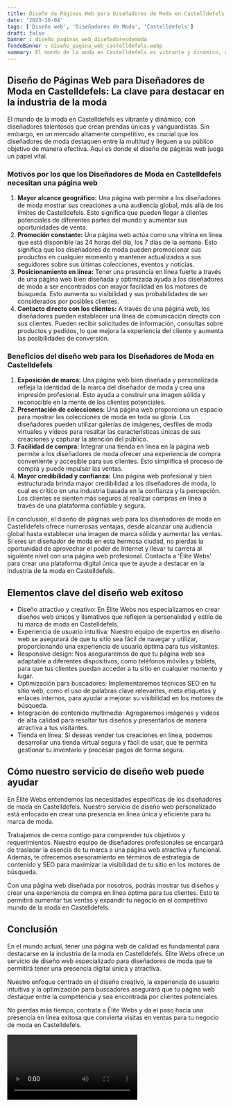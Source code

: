 ```yaml
---
title: Diseño de Páginas Web para Diseñadores de Moda en Castelldefels
date: '2023-10-04'
tags: ['Diseño web', 'Diseñadores de Moda', 'Castelldefels']
draft: false
banner : diseño_paginas_web_diseñadoresdemoda
fondoBanner : diseño_pagina_web_castelldefels.webp
summary: El mundo de la moda en Castelldefels es vibrante y dinámico, con diseñadores talentosos que crean prendas únicas y vanguardistas. Sin embargo, en un mercado altamente competitivo, es crucial que los diseñadores de moda destaquen entre la multitud y lleguen a su público objetivo de manera efectiva. Aquí es donde el diseño de páginas web juega un papel vital.
---
```


## Diseño de Páginas Web para Diseñadores de Moda en Castelldefels: La clave para destacar en la industria de la moda

El mundo de la moda en Castelldefels es vibrante y dinámico, con diseñadores talentosos que crean prendas únicas y vanguardistas. Sin embargo, en un mercado altamente competitivo, es crucial que los diseñadores de moda destaquen entre la multitud y lleguen a su público objetivo de manera efectiva. Aquí es donde el diseño de páginas web juega un papel vital.

### Motivos por los que los Diseñadores de Moda en Castelldefels necesitan una página web

1. **Mayor alcance geográfico:** Una página web permite a los diseñadores de moda mostrar sus creaciones a una audiencia global, más allá de los límites de Castelldefels. Esto significa que pueden llegar a clientes potenciales de diferentes partes del mundo y aumentar sus oportunidades de venta.
2. **Promoción constante:** Una página web actúa como una vitrina en línea que está disponible las 24 horas del día, los 7 días de la semana. Esto significa que los diseñadores de moda pueden promocionar sus productos en cualquier momento y mantener actualizados a sus seguidores sobre sus últimas colecciones, eventos y noticias.
3. **Posicionamiento en línea:** Tener una presencia en línea fuerte a través de una página web bien diseñada y optimizada ayuda a los diseñadores de moda a ser encontrados con mayor facilidad en los motores de búsqueda. Esto aumenta su visibilidad y sus probabilidades de ser considerados por posibles clientes.
4. **Contacto directo con los clientes:** A través de una página web, los diseñadores pueden establecer una línea de comunicación directa con sus clientes. Pueden recibir solicitudes de información, consultas sobre productos y pedidos, lo que mejora la experiencia del cliente y aumenta las posibilidades de conversión.

### Beneficios del diseño web para los Diseñadores de Moda en Castelldefels

1. **Exposición de marca:** Una página web bien diseñada y personalizada refleja la identidad de la marca del diseñador de moda y crea una impresión profesional. Esto ayuda a construir una imagen sólida y reconocible en la mente de los clientes potenciales.
2. **Presentación de colecciones:** Una página web proporciona un espacio para mostrar las colecciones de moda en toda su gloria. Los diseñadores pueden utilizar galerías de imágenes, desfiles de moda virtuales y vídeos para resaltar las características únicas de sus creaciones y capturar la atención del público.
3. **Facilidad de compra:** Integrar una tienda en línea en la página web permite a los diseñadores de moda ofrecer una experiencia de compra conveniente y accesible para sus clientes. Esto simplifica el proceso de compra y puede impulsar las ventas.
4. **Mayor credibilidad y confianza:** Una página web profesional y bien estructurada brinda mayor credibilidad a los diseñadores de moda, lo cual es crítico en una industria basada en la confianza y la percepción. Los clientes se sienten más seguros al realizar compras en línea a través de una plataforma confiable y segura.

En conclusión, el diseño de páginas web para los diseñadores de moda en Castelldefels ofrece numerosas ventajas, desde alcanzar una audiencia global hasta establecer una imagen de marca sólida y aumentar las ventas. Si eres un diseñador de moda en esta hermosa ciudad, no pierdas la oportunidad de aprovechar el poder de Internet y llevar tu carrera al siguiente nivel con una página web profesional. Contacta a 'Élite Webs' para crear una plataforma digital única que te ayude a destacar en la industria de la moda en Castelldefels.

<GifSeo />

<Cta />

## Elementos clave del diseño web exitoso

- Diseño atractivo y creativo: En Élite Webs nos especializamos en crear diseños web únicos y llamativos que reflejen la personalidad y estilo de tu marca de moda en Castelldefels.
- Experiencia de usuario intuitiva: Nuestro equipo de expertos en diseño web se asegurará de que tu sitio sea fácil de navegar y utilizar, proporcionando una experiencia de usuario óptima para tus visitantes.
- Responsive design: Nos aseguraremos de que tu página web sea adaptable a diferentes dispositivos, como teléfonos móviles y tablets, para que tus clientes puedan acceder a tu sitio en cualquier momento y lugar.
- Optimización para buscadores: Implementaremos técnicas SEO en tu sitio web, como el uso de palabras clave relevantes, meta etiquetas y enlaces internos, para ayudar a mejorar su visibilidad en los motores de búsqueda.
- Integración de contenido multimedia: Agregaremos imágenes y videos de alta calidad para resaltar tus diseños y presentarlos de manera atractiva a tus visitantes.
- Tienda en línea: Si deseas vender tus creaciones en línea, podemos desarrollar una tienda virtual segura y fácil de usar, que te permita gestionar tu inventario y procesar pagos de forma segura.

## Cómo nuestro servicio de diseño web puede ayudar

En Élite Webs entendemos las necesidades específicas de los diseñadores de moda en Castelldefels. Nuestro servicio de diseño web personalizado está enfocado en crear una presencia en línea única y eficiente para tu marca de moda.

Trabajamos de cerca contigo para comprender tus objetivos y requerimientos. Nuestro equipo de diseñadores profesionales se encargará de trasladar la esencia de tu marca a una página web atractiva y funcional. Además, te ofrecemos asesoramiento en términos de estrategia de contenido y SEO para maximizar la visibilidad de tu sitio en los motores de búsqueda.

Con una página web diseñada por nosotros, podrás mostrar tus diseños y crear una experiencia de compra en línea óptima para tus clientes. Esto te permitirá aumentar tus ventas y expandir tu negocio en el competitivo mundo de la moda en Castelldefels.

## Conclusión

En el mundo actual, tener una página web de calidad es fundamental para destacarse en la industria de la moda en Castelldefels. Élite Webs ofrece un servicio de diseño web especializado para diseñadores de moda que te permitirá tener una presencia digital única y atractiva.

Nuestro enfoque centrado en el diseño creativo, la experiencia de usuario intuitiva y la optimización para buscadores asegurará que tu página web destaque entre la competencia y sea encontrada por clientes potenciales.

No pierdas más tiempo, contrata a Élite Webs y da el paso hacia una presencia en línea exitosa que convierta visitas en ventas para tu negocio de moda en Castelldefels.

<Video />

<CtaBot job='Diseñadores de Moda' city='Castelldefels'/>

<Gmaps query='Castelldefels+españa+maps' />